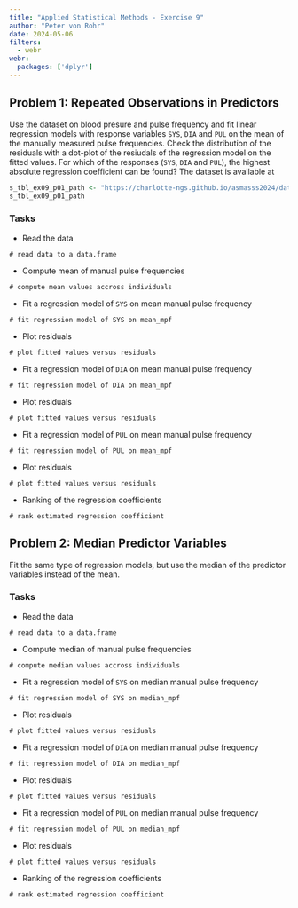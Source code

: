```yaml
---
title: "Applied Statistical Methods - Exercise 9"
author: "Peter von Rohr"
date: 2024-05-06
filters: 
  - webr
webr:
  packages: ['dplyr']
---
```


## Problem 1: Repeated Observations in Predictors
Use the dataset on blood presure and pulse frequency and fit linear regression models with response variables `SYS`, `DIA` and `PUL` on the mean of the manually measured pulse frequencies. Check the distribution of the residuals with a dot-plot of the resiudals of the regression model on the fitted values. For which of the responses (`SYS`, `DIA` and `PUL`), the highest absolute regression coefficient can be found? The dataset is available at 

```r
s_tbl_ex09_p01_path <- "https://charlotte-ngs.github.io/asmasss2024/data/20240429_bp_data.csv"
s_tbl_ex09_p01_path
```

### Tasks
* Read the data

```webr-r
# read data to a data.frame

```

* Compute mean of manual pulse frequencies

```webr-r
# compute mean values accross individuals

```

* Fit a regression model of `SYS` on mean manual pulse frequency

```webr-r
# fit regression model of SYS on mean_mpf

```

* Plot residuals

```webr-r
# plot fitted values versus residuals

```

* Fit a regression model of `DIA` on mean manual pulse frequency

```webr-r
# fit regression model of DIA on mean_mpf

```

* Plot residuals

```webr-r
# plot fitted values versus residuals

```

* Fit a regression model of `PUL` on mean manual pulse frequency

```webr-r
# fit regression model of PUL on mean_mpf

```

* Plot residuals

```webr-r
# plot fitted values versus residuals

```

* Ranking of the regression coefficients

```webr-r
# rank estimated regression coefficient

```


## Problem 2: Median Predictor Variables
Fit the same type of regression models, but use the median of the predictor variables instead of the mean. 


### Tasks

* Read the data

```webr-r
# read data to a data.frame

```

* Compute median of manual pulse frequencies

```webr-r
# compute median values accross individuals

```

* Fit a regression model of `SYS` on median manual pulse frequency

```webr-r
# fit regression model of SYS on median_mpf

```

* Plot residuals

```webr-r
# plot fitted values versus residuals

```

* Fit a regression model of `DIA` on median manual pulse frequency

```webr-r
# fit regression model of DIA on median_mpf

```

* Plot residuals

```webr-r
# plot fitted values versus residuals

```

* Fit a regression model of `PUL` on median manual pulse frequency

```webr-r
# fit regression model of PUL on median_mpf

```

* Plot residuals

```webr-r
# plot fitted values versus residuals

```

* Ranking of the regression coefficients

```webr-r
# rank estimated regression coefficient

```



